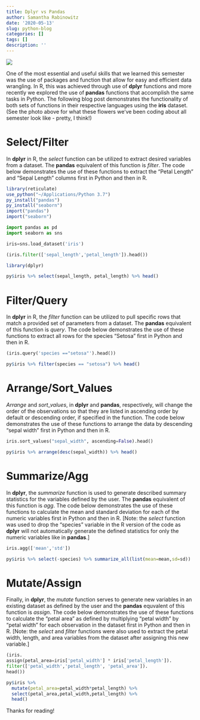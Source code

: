 ```yaml
---
title: Dplyr vs Pandas
author: Samantha Rabinowitz
date: '2020-05-13'
slug: python-blog
categories: []
tags: []
description: ''
---
```


![](/blog/2020-05-13-python-blog_files/iris_pic.jpeg)

One of the most essential and useful skills that we learned this semester was the use of packages and function that allow for easy and efficient data wrangling. In R, this was achieved through use of **dplyr** functions and more recently we explored the use of **pandas** functions that accomplish the same tasks in Python. The following blog post demonstrates the functionality of both sets of functions in their respective languages using the **iris** dataset. (See the photo above for what these flowers we've been coding about all semester look like - pretty, I think!)

# Select/Filter

In **dplyr** in R, the *select* function can be utilized to extract desired variables from a dataset. The **pandas** equivalent of this function is *filter*. The code below demonstrates the use of these functions to extract the "Petal Length" and "Sepal Length" columns first in Python and then in R.

```R
library(reticulate)
use_python("~/Applications/Python 3.7")
py_install("pandas")
py_install("seaborn")
import("pandas")
import("seaborn")
```

```python
import pandas as pd
import seaborn as sns

iris=sns.load_dataset('iris')

(iris.filter(['sepal_length','petal_length']).head())
```

```R
library(dplyr)
```

```R
py$iris %>% select(sepal_length, petal_length) %>% head()
```

# Filter/Query

In **dplyr** in R, the *filter* function can be utilized to pull specific rows that match a provided set of parameters from a dataset. The **pandas** equivalent of this function is *query*. The code below demonstrates the use of these functions to extract all rows for the species "Setosa" first in Python and then in R.

```python
(iris.query('species =="setosa"').head())
```

```R
py$iris %>% filter(species == "setosa") %>% head()
```

# Arrange/Sort_Values

*Arrange* and *sort_values*, in **dplyr** and **pandas**, respectively, will change the order of the observations so that they are listed in ascending order by default or descending order, if specified in the function. The code below demonstrates the use of these functions to arrange the data by descending "sepal width" first in Python and then in R. 

```python
iris.sort_values("sepal_width", ascending=False).head()
```

```R
py$iris %>% arrange(desc(sepal_width)) %>% head()
```

# Summarize/Agg

In **dplyr**, the *summarize* function is used to generate described summary statistics for the variables defined by the user. The **pandas** equivalent of this function is *agg*. The code below demonstrates the use of these functions to calculate the mean and standard deviation for each of the numeric variables first in Python and then in R. [Note: the *select* function was used to drop the "species" variable in the R version of the code as **dplyr** will not automatically generate the defined statistics for only the numeric variables like in **pandas**.]

```python
iris.agg(['mean','std'])
```

```R
py$iris %>% select(-species) %>% summarize_all(list(mean=mean,sd=sd))
```

# Mutate/Assign

Finally, in **dplyr**, the *mutate* function serves to generate new variables in an existing dataset as defined by the user and the **pandas** equvalent of this function is *assign*. The code below demonstrates the use of these functions to calculate the "petal area" as defined by multiplying "petal width" by "petal width" for each observation in the dataset first in Python and then in R. [Note: the *select* and *filter* functions were also used to extract the petal width, length, and area variables from the dataset after assigning this new variable.]

```python
(iris.
assign(petal_area=iris['petal_width'] * iris['petal_length']).
filter(['petal_width','petal_length', 'petal_area']).
head())
```

```R
py$iris %>% 
  mutate(petal_area=petal_width*petal_length) %>% 
  select(petal_area,petal_width,petal_length) %>% 
  head()
```

Thanks for reading! 